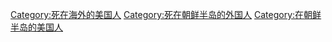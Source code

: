 [[Category:死在海外的美国人|Category:死在海外的美国人]]
[[Category:死在朝鲜半岛的外国人|Category:死在朝鲜半岛的外国人]]
[[Category:在朝鲜半岛的美国人|Category:在朝鲜半岛的美国人]]
